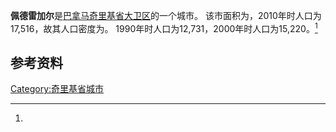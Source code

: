 {{Infobox settlement
|name                   = 佩德雷加尔
|native_name            = 
|settlement_type        = [[市_(巴拿马)|市]]
|image_skyline          = 
|image_caption          = 
|pushpin_map            =Panama
|subdivision_type       = 国家
|subdivision_name       = {{flag|Panama}}
|subdivision_type1      = [[巴拿马行政区划|省份]]
|subdivision_name1      = [[奇里基省|奇里基省]]
|subdivision_type2      = [[区_(巴拿马)|区]]
|subdivision_name2      = [[大卫区_(奇里基省)|大卫区]]
|leader_title           = 
|leader_name            = 
|established_title      = 设立时间
|established_date       = 
|area_land_km2          = 144.4
|area_footnotes         = <ref name=inec>[http://www.contraloria.gob.pa/inec/archivos/P3601Cuadro11.xls {{Wayback|url=http://www.contraloria.gob.pa/inec/archivos/P3601Cuadro11.xls |date=20160304030354 }} "Cuadro 11 (Superficie, población y densidad de población en la República...)" [Table 11 (Area, population, and population density in the Republic...)<nowiki>]</nowiki>] (.xls). In {{cite web|title=Resultados Finales Básicos|trans-title=Basic Final Results|url=https://www.contraloria.gob.pa/inec/publicaciones/Publicaciones.aspx?ID_SUBCATEGORIA=59&ID_PUBLICACION=360&ID_IDIOMA=1&ID_CATEGORIA=13|publisher=[[巴拿马国家统计及普查局|巴拿马国家统计及普查局]]|accessdate=May 26, 2015|language=es|archive-date=2015-07-10|archive-url=https://web.archive.org/web/20150710070123/http://www.contraloria.gob.pa/inec/Publicaciones/Publicaciones.aspx?ID_SUBCATEGORIA=59&ID_PUBLICACION=360&ID_IDIOMA=1&ID_CATEGORIA=13|dead-url=no}}</ref>
|population_as_of       = 2010
|population_total       = 17516
|population_footnotes   = <ref name=inec/>
|population_density_km2 = 121.3
|population_note        = 人口密度数据由计算得出
|timezone1              = [[北美东部时区|东部时区]]
|utc_offset1            = −5
}}

'''佩德雷加尔'''是[[巴拿马|巴拿马]][[奇里基省|奇里基省]][[大卫区_(奇里基省)|大卫区]]的一个城市。 该市面积为{{convert|144.4|sqkm|sqmi}}，2010年时人口为17,516，故其人口密度为{{convert|121.3|PD/sqkm|PD/sqmi}}。 1990年时人口为12,731，2000年时人口为15,220。<ref name=inec/>

==参考资料==
{{reflist}}

{{coord|display=title}}
{{Chiriquí Province}}
[[Category:奇里基省城市|Category:奇里基省城市]]
{{Panama-geo-stub}}